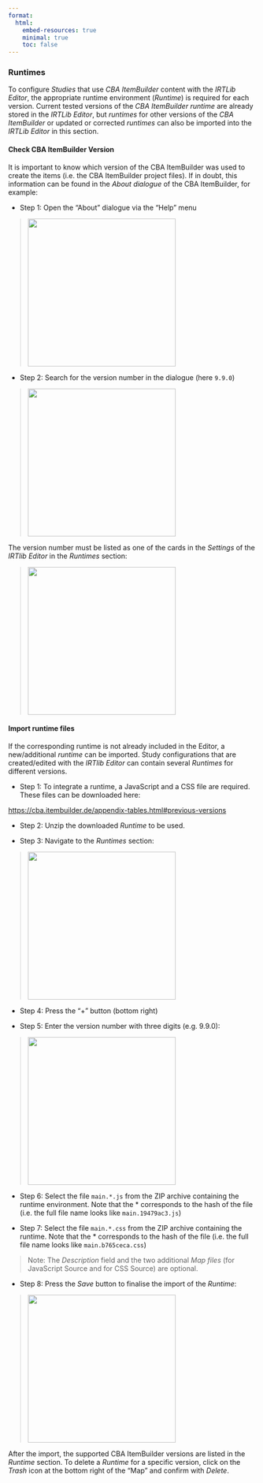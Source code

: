 ```yaml
---
format:
  html:
    embed-resources: true
    minimal: true 
    toc: false
---
```



### Runtimes

To configure *Studies* that use *CBA ItemBuilder* content with the *IRTLib Editor*, the appropriate runtime environment (*Runtime*) is required for each version. Current tested versions of the *CBA ItemBuilder* *runtime* are already stored in the *IRTLib Editor*, but *runtimes* for other versions of the *CBA ItemBuilder* or updated or corrected *runtimes* can also be imported into the *IRTLib Editor* in this section.


#### Check CBA ItemBuilder Version

It is important to know which version of the CBA ItemBuilder was used to create the items (i.e. the CBA ItemBuilder project files). If in doubt, this information can be found in the *About dialogue* of the CBA ItemBuilder, for example:

* Step 1: Open the "About" dialogue via the "Help" menu

> ![](img/screenshot-ib-version-01.png){width="300" fig-align="left"}

* Step 2: Search for the version number in the dialogue (here `9.9.0`)

> ![](img/screenshot-ib-version-02.png){width="300" fig-align="left"}

The version number must be listed as one of the cards in the *Settings* of the *IRTlib Editor* in the *Runtimes* section:

> ![](img/screenshot-ib-version-03.png){width="300" fig-align="left"}

#### Import runtime files

If the corresponding runtime is not already included in the Editor, a new/additional *runtime* can be imported. Study configurations that are created/edited with the *IRTlib Editor* can contain several *Runtimes* for different versions.

* Step 1: To integrate a runtime, a JavaScript and a CSS file are required. These files can be downloaded here:

<a href="https://cba.itembuilder.de/appendix-tables.html#previous-versions" target="_new">https://cba.itembuilder.de/appendix-tables.html#previous-versions</a>

* Step 2: Unzip the downloaded *Runtime* to be used. 

* Step 3: Navigate to the *Runtimes* section:

> ![](img/screenshot-import-runtime-01-DEU.png){width="300" fig-align="left"}

* Step 4: Press the "+" button (bottom right)

* Step 5: Enter the version number with three digits (e.g. 9.9.0):

> ![](img/screenshot-import-runtime-02-DEU.png){width="300" fig-align="left"}

* Step 6: Select the file `main.*.js` from the ZIP archive containing the runtime environment. Note that the * corresponds to the hash of the file (i.e. the full file name looks like `main.19479ac3.js`)


* Step 7: Select the file `main.*.css` from the ZIP archive containing the runtime. Note that the * corresponds to the hash of the file (i.e. the full file name looks like `main.b765ceca.css`)

> Note: The *Description* field and the two additional *Map files* (for JavaScript Source and for CSS Source) are optional.

* Step 8: Press the *Save* button to finalise the import of the *Runtime*:

> ![](img/screenshot-import-runtime-03-DEU.png){width="300" fig-align="left"}

After the import, the supported CBA ItemBuilder versions are listed in the *Runtime* section. To delete a *Runtime* for a specific version, click on the *Trash* icon at the bottom right of the "Map" and confirm with *Delete*.
